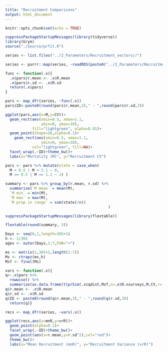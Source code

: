 ```yaml
---
title: "Recruitment Comparisons"
output: html_document
---
```


```r
knitr::opts_chunk$set(echo = TRUE)
```

```r
suppressPackageStartupMessages(library(tidyverse))
library(Grym)
source("./Source/prfit.R")
```

```r
series <- list.files("../2_Parameters/Recruitment_vectors//")

series <- purrr::map(series, ~readRDS(paste0("../2_Parameters/Recruitment_vectors//", .x)))
```


```r
func <- function(.x){
  .x$pars$r.mean <- .x$R.mean
  .x$pars$r.sd <- .x$R.sd
  return(.x$pars)
}

pars <- map_dfr(series, ~func(.x))
pars$ID<-paste0(round(pars$r.mean,3)," - ",round(pars$r.sd,3))
```

```r
ggplot(pars,aes(x=M,y=CV))+
  geom_rect(aes(xmin=0.5, xmax=1.1, 
                ymin=0, ymax=10), 
            fill="lightgreen", alpha=0.01)+
  geom_point(shape=16,alpha=0.1)+
    geom_rect(aes(xmin=0.5, xmax=1.1, 
                ymin=0, ymax=10), 
            col="lightgreen", fill=NA)+
  facet_wrap(.~ID)+theme_bw()+
  labs(x="Mortality (M)", y="Recruitment CV")
```

```r
pars <- pars %>% mutate(state = case_when( 
  M < 0.5 | M > 1.1 ~ 0, 
  M >= 0.5 | M <= 1.1 ~ 1) )

summary <- pars %>% group_by(r.mean, r.sd) %>% 
  summarise(`M mean` = mean(M), 
  `M min` = min(M), 
  `M max` = max(M), 
  `M prop in range` = sum(state)/n()
                                              )

```

```r
suppressPackageStartupMessages(library(flextable))

flextable(round(summary, 3))
```



```r
Days <- seq(0,1,length=365+1)
h <- 1/365
ages <- outer(Days,1:7,FUN="+")

ms <- matrix(1,365+1,length(1:7))
Ms <- ctrapz(ms,h) 
Msf <- final(Ms)

```

```r
vars <- function(.x){
q<-.x$pars %>% 
  rowwise() %>% 
  summarize(as.data.frame(t(prSim(.x$qdist,Msf,n=.x$R.nsurveys,M,CV,r=.x$R.class))),.groups="drop") 
q$r.mean <- .x$R.mean
q$r.sd <- .x$R.sd
q$ID <- paste0(round(q$r.mean,3)," - ",round(q$r.sd,3))
  return(q)}

recs <- map_dfr(series, ~vars(.x))

```

```r
ggplot(recs,aes(x=mnR,y=vrR))+
  geom_point(alpha=0.1)+
  facet_wrap(.~ID)+theme_bw()+
  geom_point(aes(x=r.mean,y=r.sd^2),col="red")+
  theme_bw()+
  labs(x="Mean Recruitment (mnR)", y="Recruitment Variance (vrR)")
```
